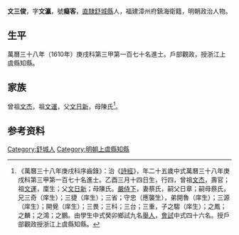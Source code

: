 {{明清人物信息框
| 姓名 = 文三俊
| 原名 =
| 圖片名稱= 
| 圖片大小 =
| 圖片說明 = 
| 最高職務 = 浙江上虞縣知縣
| 國家 = 大明 
| 爵位 =
| 籍貫 = [[直隸|直隸]][[舒城縣|舒城縣]]
| 族裔 = 
| 旗籍 = 
| 字號 = 
| 諡號 =
| 出生日期 = 乙酉三月十四日
| 出生地點 =
| 逝世日期 = 
| 逝世地點 =
| 墓葬 =
| 配偶 = 蔡氏
| 親屬 = 
| 出身 =
* 萬曆三十八年庚戌科進士
| 經歷 =
| 著作 =  
}}
'''文三俊'''{{BD|1586年||1645年||}}，字'''文瀛'''，號'''癡客'''，[[直隸|直隸]][[舒城縣|舒城縣]]人，福建漳州府鎮海衛籍，明朝政治人物。

== 生平 ==
萬曆三十八年（1610年）庚戌科第三甲第一百七十名進士。戶部觀政，授浙江上虞縣知縣。

== 家族 ==
曾祖[[文杰|文杰]]，祖[[文運|文運]]，父[[文日新|文日新]]，母陳氏<ref>《萬曆三十八年庚戌科序齒錄》：治《[[詩經|詩經]]》，年二十五歲中式萬曆三十八年庚戌科第三甲第一百七十名進士。乙酉三月十四日生，行四，曾祖[[文杰|文杰]]，壽官；祖[[文運|文運]]，廩生；父[[文日新|文日新]]；母陳氏。[[嚴侍下|嚴侍下]]，妻蔡氏，嗣父日章；嗣母蔡氏，兄三奇（庠生）；三捷（庠生）；三省；守忠（應襲生），弟開魯（庠生）；三源（庠生）；開覺（庠生）；三畏；三科；三台；三重，子之騶（庠生）；之鳳；之麟；之鴻；之鵬。由學生中式癸卯鄉試九名[[舉人|舉人]]，[[會試|會試]]中式四十六名。授戶部觀政授浙江上虞縣知縣。</ref>。

== 参考资料 ==
{{reflist}}

{{start box}}
{{s-off}}
{{s-before|[[王同謙|王同謙]]}}
{{s-title|明朝上虞縣知縣|萬曆年間}}
{{s-after|[[鄒復宣|鄒復宣]]}}
{{end box}}

{{萬曆三十八年庚戌科殿试金榜}}

{{Authority control}}

{{DEFAULTSORT:Wen文}}
[[Category:舒城人|Category:舒城人]]
[[Category:明朝上虞縣知縣|Category:明朝上虞縣知縣]]